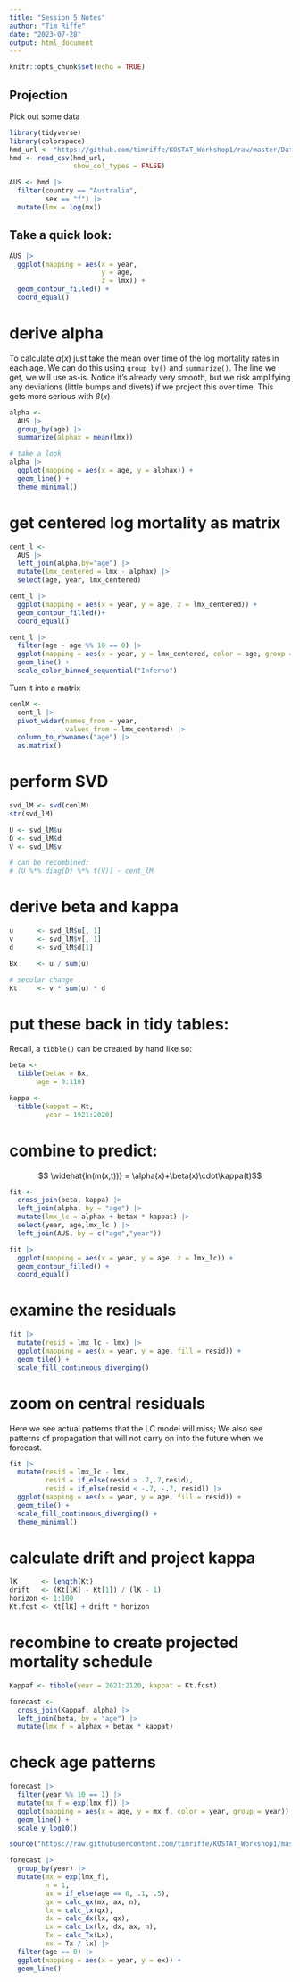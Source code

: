 ```yaml
---
title: "Session 5 Notes"
author: "Tim Riffe"
date: "2023-07-28"
output: html_document
---
```


```r
knitr::opts_chunk$set(echo = TRUE)
```

## Projection

Pick out some data
```r
library(tidyverse)
library(colorspace)
hmd_url <- "https://github.com/timriffe/KOSTAT_Workshop1/raw/master/Data/hmd.csv.gz"
hmd <- read_csv(hmd_url, 
                show_col_types = FALSE)

AUS <- hmd |> 
  filter(country == "Australia",
         sex == "f") |> 
  mutate(lmx = log(mx))
```

## Take a quick look:

```r
AUS |> 
  ggplot(mapping = aes(x = year, 
                       y = age, 
                       z = lmx)) +
  geom_contour_filled() +
  coord_equal()
```

# derive alpha

To calculate $\alpha(x)$ just take the mean over time of the log mortality rates in each age. We can do this using `group_by()` and `summarize()`. The line we get, we will use as-is. Notice it's already very smooth, but we risk amplifying any deviations (little bumps and divets) if we project this over time. This gets more serious with $\beta(x)$

```r
alpha <- 
  AUS |> 
  group_by(age) |> 
  summarize(alphax = mean(lmx))

# take a look
alpha |> 
  ggplot(mapping = aes(x = age, y = alphax)) +
  geom_line() +
  theme_minimal()
```

# get centered log mortality as matrix
```r
cent_l <-
  AUS |> 
  left_join(alpha,by="age") |> 
  mutate(lmx_centered = lmx - alphax) |> 
  select(age, year, lmx_centered) 

cent_l |> 
  ggplot(mapping = aes(x = year, y = age, z = lmx_centered)) +
  geom_contour_filled()+
  coord_equal()

cent_l |> 
  filter(age - age %% 10 == 0) |> 
  ggplot(mapping = aes(x = year, y = lmx_centered, color = age, group = age)) +
  geom_line() +
  scale_color_binned_sequential("Inferno")

```
Turn it into a matrix
```r
cenlM <-
  cent_l |> 
  pivot_wider(names_from = year,
              values_from = lmx_centered) |> 
  column_to_rownames("age") |> 
  as.matrix()
```

# perform SVD

```r
svd_lM <- svd(cenlM)
str(svd_lM)

U <- svd_lM$u
D <- svd_lM$d
V <- svd_lM$v

# can be recombined:
# (U %*% diag(D) %*% t(V)) - cent_lM

```

# derive beta and kappa

```r
u      <- svd_lM$u[, 1]
v      <- svd_lM$v[, 1]
d      <- svd_lM$d[1]

Bx     <- u / sum(u)

# secular change
Kt     <- v * sum(u) * d
```

# put these back in tidy tables:

Recall, a `tibble()` can be created by hand like so:
```r
beta <- 
  tibble(betax = Bx,
       age = 0:110)

kappa <- 
  tibble(kappat = Kt,
         year = 1921:2020)
```

# combine to predict:

$$ \widehat{ln(m(x,t))} = \alpha(x)+\beta(x)\cdot\kappa(t)$$

```r
fit <-
  cross_join(beta, kappa) |> 
  left_join(alpha, by = "age") |> 
  mutate(lmx_lc = alphax + betax * kappat) |> 
  select(year, age,lmx_lc ) |> 
  left_join(AUS, by = c("age","year")) 

fit |> 
  ggplot(mapping = aes(x = year, y = age, z = lmx_lc)) +
  geom_contour_filled() +
  coord_equal()
```

# examine the residuals

```r
fit |> 
  mutate(resid = lmx_lc - lmx) |> 
  ggplot(mapping = aes(x = year, y = age, fill = resid)) +
  geom_tile() +
  scale_fill_continuous_diverging()
```

# zoom on central residuals

Here we see actual patterns that the LC model will miss; We also see patterns of propagation that will not carry on into the future when we forecast.
```r
fit |> 
  mutate(resid = lmx_lc - lmx,
         resid = if_else(resid > .7,.7,resid),
         resid = if_else(resid < -.7, -.7, resid)) |> 
  ggplot(mapping = aes(x = year, y = age, fill = resid)) +
  geom_tile() +
  scale_fill_continuous_diverging() +
  theme_minimal()
```

# calculate drift and project kappa
```r
lK      <- length(Kt)
drift   <- (Kt[lK] - Kt[1]) / (lK - 1)
horizon <- 1:100
Kt.fcst <- Kt[lK] + drift * horizon
```

# recombine to create projected mortality schedule

```r
Kappaf <- tibble(year = 2021:2120, kappat = Kt.fcst)

forecast <-
  cross_join(Kappaf, alpha) |> 
  left_join(beta, by = "age") |> 
  mutate(lmx_f = alphax + betax * kappat)
```

# check age patterns
```r
forecast |> 
  filter(year %% 10 == 1) |> 
  mutate(mx_f = exp(lmx_f)) |> 
  ggplot(mapping = aes(x = age, y = mx_f, color = year, group = year)) +
  geom_line() +
  scale_y_log10()
```

```r
source("https://raw.githubusercontent.com/timriffe/KOSTAT_Workshop1/master/lifetable_utils.R")

forecast |> 
  group_by(year) |> 
  mutate(mx = exp(lmx_f),
         n = 1,
         ax = if_else(age == 0, .1, .5),
         qx = calc_qx(mx, ax, n),
         lx = calc_lx(qx),
         dx = calc_dx(lx, qx),
         Lx = calc_Lx(lx, dx, ax, n),
         Tx = calc_Tx(Lx),
         ex = Tx / lx) |> 
  filter(age == 0) |> 
  ggplot(mapping = aes(x = year, y = ex)) +
  geom_line()
```


